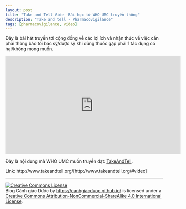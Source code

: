```yaml
---
layout: post
title: "Take and Tell Vide -Bài học từ WHO-UMC truyền thông"
description: "Take and tell - Pharmacovigilance"
tags: [pharmacovigilance, video]
---
```

Đây là bài hát truyền tới cộng đồng về các lợi ích và nhận thức về việc cần phải thông báo tói bác sỹ/dược sỹ khi dùng thuốc gặp phải 1 tác dụng có hại/không mong muốn.

<iframe width="560" height="315" src="https://www.youtube.com/embed/dkvaYzaZ_Uk" frameborder="0" gesture="media" allowfullscreen></iframe>


Đây là nội dung mà WHO UMC muốn truyền đạt:  [TakeAndTell](https://www.who-umc.org/safer-use-of-medicines/taketell/).


Link: http://www.takeandtell.org/[http://www.takeandtell.org/#video]

---

<a rel="license" href="http://creativecommons.org/licenses/by-nc-sa/4.0/"><img alt="Creative Commons License" style="border-width:0" src="https://i.creativecommons.org/l/by-nc-sa/4.0/88x31.png" /></a><br /><span xmlns:dct="http://purl.org/dc/terms/" property="dct:title">Blog Cảnh giác Dược</span> by <a xmlns:cc="http://creativecommons.org/ns#" href="https://canhgiacduoc.github.io/" property="cc:attributionName" rel="cc:attributionURL">https://canhgiacduoc.github.io/</a> is licensed under a <a rel="license" href="http://creativecommons.org/licenses/by-nc-sa/4.0/">Creative Commons Attribution-NonCommercial-ShareAlike 4.0 International License</a>.